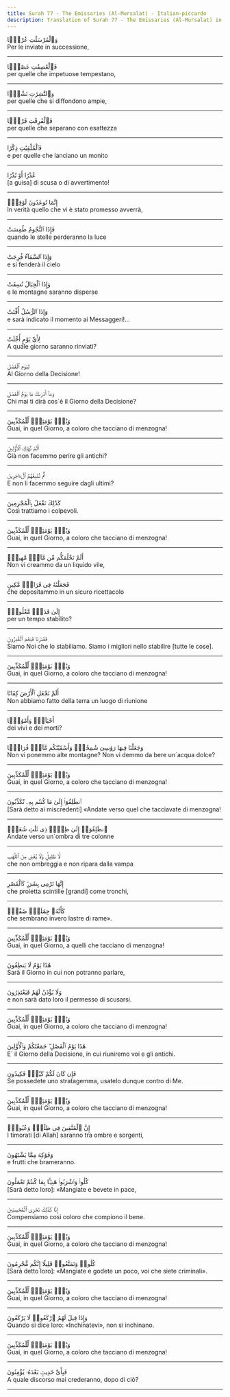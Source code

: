 ```yaml
---
title: Surah 77 - The Emissaries (Al-Mursalat) - Italian-piccardo
description: Translation of Surah 77 - The Emissaries (Al-Mursalat) in Italian-piccardo
---
```





<Aside type="quran" title="1">
وَٱلْمُرْسَلَٰتِ عُرْفًۭا
</Aside>

<Aside type="reference" title="1">
Per le inviate in successione,
</Aside>

---

<Aside type="quran" title="2">
فَٱلْعَٰصِفَٰتِ عَصْفًۭا
</Aside>

<Aside type="reference" title="2">
per quelle che impetuose tempestano,
</Aside>

---

<Aside type="quran" title="3">
وَٱلنَّٰشِرَٰتِ نَشْرًۭا
</Aside>

<Aside type="reference" title="3">
per quelle che si diffondono ampie,
</Aside>

---

<Aside type="quran" title="4">
فَٱلْفَٰرِقَٰتِ فَرْقًۭا
</Aside>

<Aside type="reference" title="4">
per quelle che separano con esattezza
</Aside>

---

<Aside type="quran" title="5">
فَٱلْمُلْقِيَٰتِ ذِكْرًا
</Aside>

<Aside type="reference" title="5">
e per quelle che lanciano un monito
</Aside>

---

<Aside type="quran" title="6">
عُذْرًا أَوْ نُذْرًا
</Aside>

<Aside type="reference" title="6">
[a guisa] di scusa o di avvertimento!
</Aside>

---

<Aside type="quran" title="7">
إِنَّمَا تُوعَدُونَ لَوَٰقِعٌۭ
</Aside>

<Aside type="reference" title="7">
In verità quello che vi è stato promesso avverrà,
</Aside>

---

<Aside type="quran" title="8">
فَإِذَا ٱلنُّجُومُ طُمِسَتْ
</Aside>

<Aside type="reference" title="8">
quando le stelle perderanno la luce
</Aside>

---

<Aside type="quran" title="9">
وَإِذَا ٱلسَّمَآءُ فُرِجَتْ
</Aside>

<Aside type="reference" title="9">
e si fenderà il cielo
</Aside>

---

<Aside type="quran" title="10">
وَإِذَا ٱلْجِبَالُ نُسِفَتْ
</Aside>

<Aside type="reference" title="10">
e le montagne saranno disperse
</Aside>

---

<Aside type="quran" title="11">
وَإِذَا ٱلرُّسُلُ أُقِّتَتْ
</Aside>

<Aside type="reference" title="11">
e sarà indicato il momento ai Messaggeri!...
</Aside>

---

<Aside type="quran" title="12">
لِأَىِّ يَوْمٍ أُجِّلَتْ
</Aside>

<Aside type="reference" title="12">
A quale giorno saranno rinviati?
</Aside>

---

<Aside type="quran" title="13">
لِيَوْمِ ٱلْفَصْلِ
</Aside>

<Aside type="reference" title="13">
Al Giorno della Decisione!
</Aside>

---

<Aside type="quran" title="14">
وَمَآ أَدْرَىٰكَ مَا يَوْمُ ٱلْفَصْلِ
</Aside>

<Aside type="reference" title="14">
Chi mai ti dirà cos´è il Giorno della Decisione?
</Aside>

---

<Aside type="quran" title="15">
وَيْلٌۭ يَوْمَئِذٍۢ لِّلْمُكَذِّبِينَ
</Aside>

<Aside type="reference" title="15">
Guai, in quel Giorno, a coloro che tacciano di menzogna!
</Aside>

---

<Aside type="quran" title="16">
أَلَمْ نُهْلِكِ ٱلْأَوَّلِينَ
</Aside>

<Aside type="reference" title="16">
Già non facemmo perire gli antichi?
</Aside>

---

<Aside type="quran" title="17">
ثُمَّ نُتْبِعُهُمُ ٱلْءَاخِرِينَ
</Aside>

<Aside type="reference" title="17">
E non li facemmo seguire dagli ultimi?
</Aside>

---

<Aside type="quran" title="18">
كَذَٰلِكَ نَفْعَلُ بِٱلْمُجْرِمِينَ
</Aside>

<Aside type="reference" title="18">
Così trattiamo i colpevoli.
</Aside>

---

<Aside type="quran" title="19">
وَيْلٌۭ يَوْمَئِذٍۢ لِّلْمُكَذِّبِينَ
</Aside>

<Aside type="reference" title="19">
Guai, in quel Giorno, a coloro che tacciano di menzogna!
</Aside>

---

<Aside type="quran" title="20">
أَلَمْ نَخْلُقكُّم مِّن مَّآءٍۢ مَّهِينٍۢ
</Aside>

<Aside type="reference" title="20">
Non vi creammo da un liquido vile,
</Aside>

---

<Aside type="quran" title="21">
فَجَعَلْنَٰهُ فِى قَرَارٍۢ مَّكِينٍ
</Aside>

<Aside type="reference" title="21">
che depositammo in un sicuro ricettacolo
</Aside>

---

<Aside type="quran" title="22">
إِلَىٰ قَدَرٍۢ مَّعْلُومٍۢ
</Aside>

<Aside type="reference" title="22">
per un tempo stabilito?
</Aside>

---

<Aside type="quran" title="23">
فَقَدَرْنَا فَنِعْمَ ٱلْقَٰدِرُونَ
</Aside>

<Aside type="reference" title="23">
Siamo Noi che lo stabiliamo. Siamo i migliori nello stabilire [tutte le cose].
</Aside>

---

<Aside type="quran" title="24">
وَيْلٌۭ يَوْمَئِذٍۢ لِّلْمُكَذِّبِينَ
</Aside>

<Aside type="reference" title="24">
Guai, in quel Giorno, a coloro che tacciano di menzogna!
</Aside>

---

<Aside type="quran" title="25">
أَلَمْ نَجْعَلِ ٱلْأَرْضَ كِفَاتًا
</Aside>

<Aside type="reference" title="25">
Non abbiamo fatto della terra un luogo di riunione
</Aside>

---

<Aside type="quran" title="26">
أَحْيَآءًۭ وَأَمْوَٰتًۭا
</Aside>

<Aside type="reference" title="26">
dei vivi e dei morti?
</Aside>

---

<Aside type="quran" title="27">
وَجَعَلْنَا فِيهَا رَوَٰسِىَ شَٰمِخَٰتٍۢ وَأَسْقَيْنَٰكُم مَّآءًۭ فُرَاتًۭا
</Aside>

<Aside type="reference" title="27">
Non vi ponemmo alte montagne? Non vi demmo da bere un´acqua dolce?
</Aside>

---

<Aside type="quran" title="28">
وَيْلٌۭ يَوْمَئِذٍۢ لِّلْمُكَذِّبِينَ
</Aside>

<Aside type="reference" title="28">
Guai, in quel Giorno, a coloro che tacciano di menzogna!
</Aside>

---

<Aside type="quran" title="29">
ٱنطَلِقُوٓا۟ إِلَىٰ مَا كُنتُم بِهِۦ تُكَذِّبُونَ
</Aside>

<Aside type="reference" title="29">
[Sarà detto ai miscredenti] «Andate verso quel che tacciavate di menzogna!
</Aside>

---

<Aside type="quran" title="30">
ٱنطَلِقُوٓا۟ إِلَىٰ ظِلٍّۢ ذِى ثَلَٰثِ شُعَبٍۢ
</Aside>

<Aside type="reference" title="30">
Andate verso un´ombra di tre colonne
</Aside>

---

<Aside type="quran" title="31">
لَّا ظَلِيلٍۢ وَلَا يُغْنِى مِنَ ٱللَّهَبِ
</Aside>

<Aside type="reference" title="31">
che non ombreggia e non ripara dalla vampa
</Aside>

---

<Aside type="quran" title="32">
إِنَّهَا تَرْمِى بِشَرَرٍۢ كَٱلْقَصْرِ
</Aside>

<Aside type="reference" title="32">
che proietta scintille [grandi] come tronchi,
</Aside>

---

<Aside type="quran" title="33">
كَأَنَّهُۥ جِمَٰلَتٌۭ صُفْرٌۭ
</Aside>

<Aside type="reference" title="33">
che sembrano invero lastre di rame».
</Aside>

---

<Aside type="quran" title="34">
وَيْلٌۭ يَوْمَئِذٍۢ لِّلْمُكَذِّبِينَ
</Aside>

<Aside type="reference" title="34">
Guai, in quel Giorno, a quelli che tacciano di menzogna!
</Aside>

---

<Aside type="quran" title="35">
هَٰذَا يَوْمُ لَا يَنطِقُونَ
</Aside>

<Aside type="reference" title="35">
Sarà il Giorno in cui non potranno parlare,
</Aside>

---

<Aside type="quran" title="36">
وَلَا يُؤْذَنُ لَهُمْ فَيَعْتَذِرُونَ
</Aside>

<Aside type="reference" title="36">
e non sarà dato loro il permesso di scusarsi.
</Aside>

---

<Aside type="quran" title="37">
وَيْلٌۭ يَوْمَئِذٍۢ لِّلْمُكَذِّبِينَ
</Aside>

<Aside type="reference" title="37">
Guai, in quel Giorno, a coloro che tacciano di menzogna!
</Aside>

---

<Aside type="quran" title="38">
هَٰذَا يَوْمُ ٱلْفَصْلِ ۖ جَمَعْنَٰكُمْ وَٱلْأَوَّلِينَ
</Aside>

<Aside type="reference" title="38">
E´ il Giorno della Decisione, in cui riuniremo voi e gli antichi.
</Aside>

---

<Aside type="quran" title="39">
فَإِن كَانَ لَكُمْ كَيْدٌۭ فَكِيدُونِ
</Aside>

<Aside type="reference" title="39">
Se possedete uno stratagemma, usatelo dunque contro di Me.
</Aside>

---

<Aside type="quran" title="40">
وَيْلٌۭ يَوْمَئِذٍۢ لِّلْمُكَذِّبِينَ
</Aside>

<Aside type="reference" title="40">
Guai, in quel Giorno, a coloro che tacciano di menzogna!
</Aside>

---

<Aside type="quran" title="41">
إِنَّ ٱلْمُتَّقِينَ فِى ظِلَٰلٍۢ وَعُيُونٍۢ
</Aside>

<Aside type="reference" title="41">
I timorati [di Allah] saranno tra ombre e sorgenti,
</Aside>

---

<Aside type="quran" title="42">
وَفَوَٰكِهَ مِمَّا يَشْتَهُونَ
</Aside>

<Aside type="reference" title="42">
e frutti che brameranno.
</Aside>

---

<Aside type="quran" title="43">
كُلُوا۟ وَٱشْرَبُوا۟ هَنِيٓـًٔۢا بِمَا كُنتُمْ تَعْمَلُونَ
</Aside>

<Aside type="reference" title="43">
[Sarà detto loro]: «Mangiate e bevete in pace,
</Aside>

---

<Aside type="quran" title="44">
إِنَّا كَذَٰلِكَ نَجْزِى ٱلْمُحْسِنِينَ
</Aside>

<Aside type="reference" title="44">
Compensiamo così coloro che compiono il bene.
</Aside>

---

<Aside type="quran" title="45">
وَيْلٌۭ يَوْمَئِذٍۢ لِّلْمُكَذِّبِينَ
</Aside>

<Aside type="reference" title="45">
Guai, in quel Giorno, a coloro che tacciano di menzogna!
</Aside>

---

<Aside type="quran" title="46">
كُلُوا۟ وَتَمَتَّعُوا۟ قَلِيلًا إِنَّكُم مُّجْرِمُونَ
</Aside>

<Aside type="reference" title="46">
[Sarà detto loro]: «Mangiate e godete un poco, voi che siete criminali».
</Aside>

---

<Aside type="quran" title="47">
وَيْلٌۭ يَوْمَئِذٍۢ لِّلْمُكَذِّبِينَ
</Aside>

<Aside type="reference" title="47">
Guai, in quel Giorno, a coloro che tacciano di menzogna!
</Aside>

---

<Aside type="quran" title="48">
وَإِذَا قِيلَ لَهُمُ ٱرْكَعُوا۟ لَا يَرْكَعُونَ
</Aside>

<Aside type="reference" title="48">
Quando si dice loro: «Inchinatevi», non si inchinano.
</Aside>

---

<Aside type="quran" title="49">
وَيْلٌۭ يَوْمَئِذٍۢ لِّلْمُكَذِّبِينَ
</Aside>

<Aside type="reference" title="49">
Guai, in quel Giorno, a coloro che tacciano di menzogna!
</Aside>

---

<Aside type="quran" title="50">
فَبِأَىِّ حَدِيثٍۭ بَعْدَهُۥ يُؤْمِنُونَ
</Aside>

<Aside type="reference" title="50">
A quale discorso mai crederanno, dopo di ciò?
</Aside>

---

